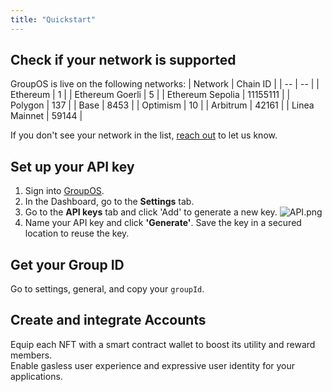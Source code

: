 ```yaml
---
title: "Quickstart"
---
```


## Check if your network is supported

GroupOS is live on the following networks:
| Network | Chain ID |
| -- | -- |
| Ethereum | 1 |
| Ethereum Goerli | 5 |
| Ethereum Sepolia | 11155111 |
| Polygon | 137 |
| Base | 8453 | 
| Optimism | 10 |
| Arbitrum | 42161 |
| Linea Mainnet | 59144 |

If you don't see your network in the list, [reach out](https://t.me/+euGUz7RfKxFhOWZh) to let us know.

## Set up your API key

1. Sign into [GroupOS](https://groupos.xyz/). 
2. In the Dashboard, go to the **Settings** tab.
3. Go to the **API keys** tab and click 'Add' to generate a new key.
![API.png](https://station-images.nyc3.digitaloceanspaces.com/8e6e553e-1da4-4501-ac64-52094d9c1a0d.png)
4. Name your API key and click **'Generate'**. 
<Warning>Save the key in a secured location to reuse the key.</Warning>

## Get your Group ID
Go to settings, general, and copy your `groupId`. 

## Create and integrate Accounts

<CardGroup cols={2}>
    <Card
    title="NFT Accounts"
    icon="image"
    iconType="solid"
    href="/nft-accounts/new-collection"
  >
    <div style={{ paddingTop: "8px", fontSize: "14px" }}>
      Equip each NFT with a smart contract wallet to boost its utility and reward members.
    </div>
  </Card>
  <Card
    title="Smart Accounts"
    icon="browser"
    iconType="solid"
    href="/smart-accounts/new-collection"
  >
    <div style={{ paddingTop: "8px", fontSize: "14px" }}>
      Enable gasless user experience and expressive user identity for your applications.
    </div>
  </Card>
</CardGroup>
